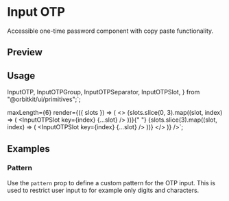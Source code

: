 

<Meta of={InputOTPStories} />

<PrimitiveDocsButton docsUrl="https://input-otp.rodz.dev/" />

# Input OTP

Accessible one-time password component with copy paste functionality.

## Preview

<Canvas of={InputOTPStories.Default} />

## Usage

  InputOTP,
  InputOTPGroup,
  InputOTPSeparator,
  InputOTPSlot,
} from "@orbitkit/ui/primitives";`;

  maxLength={6}
  render={({ slots }) => (
    <>
      <InputOTPGroup>
        {slots.slice(0, 3).map((slot, index) => (
          <InputOTPSlot key={index} {...slot} />
        ))}{" "}
      </InputOTPGroup>
      <InputOTPSeparator />
      <InputOTPGroup>
        {slots.slice(3).map((slot, index) => (
          <InputOTPSlot key={index} {...slot} />
        ))}
      </InputOTPGroup>
    </>
  )}
/>`;

<Source code={importCode} language="ts" dark />
<Source code={usageCode} language="tsx" dark />

## Examples

### Pattern

Use the `pattern` prop to define a custom pattern for the OTP input. This is used to restrict user input to for example only digits and characters.

<Canvas of={InputOTPStories.Pattern} />
